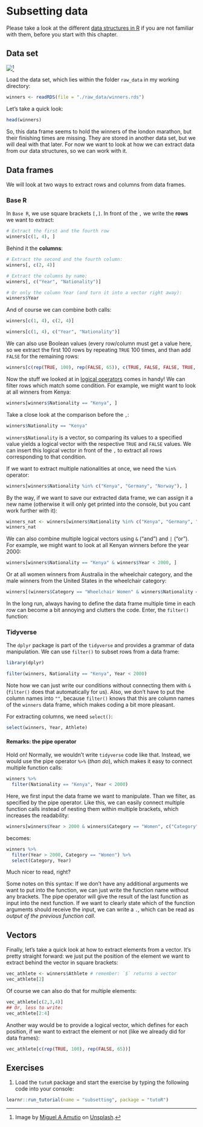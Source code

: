 # Subsetting data

Please take a look at the different [data structures in R](data_structures.qmd) if you are not familiar with them, before you start with this chapter.

## Data set

![](./pictures/marathon.jpg)[^subsetting-1]

[^subsetting-1]: Image by [Miguel A Amutio](https://unsplash.com/de/@amutiomi?utm_source=unsplash&utm_medium=referral&utm_content=creditCopyText) on [Unsplash](https://unsplash.com/de/fotos/QDv-uBc-poY?utm_source=unsplash&utm_medium=referral&utm_content=creditCopyText).

Load the data set, which lies within the folder `raw_data` in my working directory:

```r
winners <- readRDS(file = "./raw_data/winners.rds")
```

Let's take a quick look:

```r
head(winners)
```

So, this data frame seems to hold the winners of the london marathon, but their finishing times are missing. They are stored in another data set, but we will deal with that later. For now we want to look at how we can extract data from our data structures, so we can work with it.

## Data frames

We will look at two ways to extract rows and columns from data frames.

### Base R

In `Base R`, we use square brackets `[,]`. In front of the `,` we write the **rows** we want to extract:

```r
# Extract the first and the fourth row
winners[c(1, 4), ]
```

Behind it the **columns**:

```r
# Extract the second and the fourth column:
winners[, c(2, 4)]

# Extract the columns by name:
winners[, c("Year", "Nationality")]

# Or only the column Year (and turn it into a vector right away):
winners$Year
```

And of course we can combine both calls:

```r
winners[c(1, 4), c(2, 4)]

winners[c(1, 4), c("Year", "Nationality")]

```

We can also use Boolean values (every row/column must get a value here, so we extract the first 100 rows by repeating `TRUE` 100 times, and than add `FALSE` for the remaining rows:

```r
winners[c(rep(TRUE, 100), rep(FALSE, 65)), c(TRUE, FALSE, FALSE, TRUE, TRUE)]
```

Now the stuff we looked at in [logical operators](https://nickhaf.github.io/r_tutorial/basics.html#comparisons-and-logical-operators) comes in handy! We can filter rows which match some condition. For example, we might want to look at all winners from Kenya:

```r
winners[winners$Nationality == "Kenya", ]
```

Take a close look at the comparison before the `,`:

```r
winners$Nationality == "Kenya"
```

`winners$Nationality` is a vector, so comparing its values to a specified value yields a logical vector with the respective `TRUE` and `FALSE` values. We can insert this logical vector in front of the `,` to extract all rows corresponding to that condition.

If we want to extract multiple nationalities at once, we need the `%in%` operator:

```r
winners[winners$Nationality %in% c("Kenya", "Germany", "Norway"), ]
```

By the way, if we want to save our extracted data frame, we can assign it a new name (otherwise it will only get printed into the console, but you cant work further with it):

```r
winners_nat <- winners[winners$Nationality %in% c("Kenya", "Germany", "Norway"), ]
winners_nat
```

We can also combine multiple logical vectors using `&` ("and") and `|` ("or"). For example, we might want to look at all Kenyan winners before the year 2000:

```r
winners[winners$Nationality == "Kenya" & winners$Year < 2000, ]
```

Or at all women winners from Australia in the wheelchair category, and the male winners from the United States in the wheelchair category:

```r
winners[(winners$Category == "Wheelchair Women" & winners$Nationality == "Australia") | (winners$Category == "Wheelchair Men" & winners$Nationality == "United States"), ]
```

In the long run, always having to define the data frame multiple time in each row can become a bit annoying and clutters the code. Enter, the `filter()` function:

### Tidyverse

The `dplyr` package is part of the `tidyverse` and provides a grammar of data manipulation. We can use `filter()` to subset rows from a data frame:

::: tidy
```r
library(dplyr)

filter(winners, Nationality == "Kenya", Year < 2000)
```
:::

Note how we can just write our conditions without connecting them with `&` (`filter()` does that automatically for us). Also, we don't have to put the column names into `""`, because `filter()` knows that this are column names of the `winners` data frame, which makes coding a bit more pleasant.

For extracting columns, we need `select()`:

::: tidy
```r
select(winners, Year, Athlete)
```
:::

#### Remarks: the pipe operator

Hold on! Normally, we wouldn't write `tidyverse` code like that. Instead, we would use the pipe operator `%>%` (*than do*), which makes it easy to connect multiple function calls:

::: tidy
```r
winners %>%
  filter(Nationality == "Kenya", Year < 2000)
```
:::

Here, we first input the data frame we want to manipulate. Than we filter, as specified by the pipe operator. Like this, we can easily connect multiple function calls instead of nesting them within multiple brackets, which increases the readability:

```r
winners[winners$Year > 2000 & winners$Category == "Women", c("Category", "Year")]
```

becomes:

::: tidy
```r
winners %>%
  filter(Year > 2000, Category == "Women") %>%
  select(Category, Year)

```
:::

Much nicer to read, right?

Some notes on this syntax: If we don't have any additional arguments we want to put into the function, we can just write the function name without any brackets. The pipe operator will give the result of the last function as input into the next function. If we want to clearly state which of the function arguments should receive the input, we can write a `.`, which can be read as *output of the previous function call*.

## Vectors

Finally, let's take a quick look at how to extract elements from a vector. It's pretty straight forward: we just put the position of the element we want to extract behind the vector in square brackets:

```r
vec_athlete <- winners$Athlete # remember: `$` returns a vector
vec_athlete[2]
```

Of course we can also do that for multiple elements:

```r
vec_athlete[c(2,3,4)]
## Or, less to write:
vec_athlete[2:4]
```

Another way would be to provide a logical vector, which defines for each position, if we want to extract the element or not (like we already did for data frames):

```r
vec_athlete[c(rep(TRUE, 100), rep(FALSE, 65))]
```

## Exercises

1.  Load the `tutoR` package and start the exercise by typing the following code into your console:

```r
learnr::run_tutorial(name = "subsetting", package = "tutoR")
```
